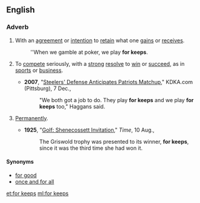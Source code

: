 ==English==

===Adverb===
{{en-adv|head=[[for]] [[keeps]]|-}}

# {{context|idiomatic|gaming|lang=en}} With an [[agreement]] or [[intention]] to [[retain]] what one [[gain]]s or [[receive]]s.
#: ''When we gamble at poker, we play '''for keeps'''.
# {{context|idiomatic|by extension|informal|lang=en}} To [[compete]] seriously, with a [[strong]] [[resolve]] to [[win]] or [[succeed]], as in [[sports]] or [[business]].
#* '''2007''', "[http://kdka.com/sports/Steelers.Patriots.history.2.606567.html Steelers' Defense Anticipates Patriots Matchup]," KDKA.com (Pittsburg), 7 Dec.,
#*:"We both got a job to do. They play '''for keeps''' and we play '''for keeps''' too," Haggans said.
# {{context|idiomatic|informal|lang=en}} [[permanently|Permanently]].
#* '''1925''', "[http://www.time.com/time/magazine/article/0,9171,720731,00.html Golf: Shenecossett Invitation]," ''Time'', 10 Aug.,
#*: The Griswold trophy was presented to its winner, '''for keeps''', since it was the third time she had won it.

====Synonyms====
* [[for good]]
* [[once and for all]]

[[et:for keeps]]
[[ml:for keeps]]